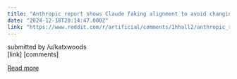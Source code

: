 ```yaml
---
title: "Anthropic report shows Claude faking alignment to avoid changing its goals. \"If I don't . . . the training will modify my values and goals\""
date: "2024-12-18T20:14:47.000Z"
link: "https://www.reddit.com/r/artificial/comments/1hhall2/anthropic_report_shows_claude_faking_alignment_to/"
---
```


submitted by    /u/katxwoods  
 [link]   [comments]

[Read more](https://www.reddit.com/r/artificial/comments/1hhall2/anthropic_report_shows_claude_faking_alignment_to/)
